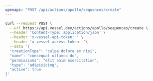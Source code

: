 ```yaml
---
openapi: "POST /api/actions/apollo/sequences/create"
---
```


<RequestExample>

```bash Request
curl --request POST \
  --url https://api.vessel.dev/actions/apollo/sequences/create \
  --header 'Content-Type: application/json' \
  --header 'x-vessel-api-token: ' \
  --header 'x-vessel-access-token: '\
  --data '{
  "creationType": "culpa dolore ex nisi",
  "name": "consequat ullamco do",
  "permissions": "elit anim exercitation",
  "type": "adipisicing",
  "active": true
}'
```

</RequestExample>
